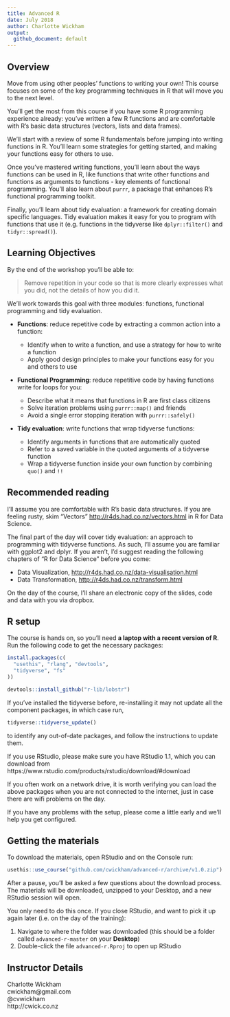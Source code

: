 ```yaml
---
title: Advanced R
date: July 2018
author: Charlotte Wickham
output:
  github_document: default
---
```


## Overview

Move from using other peoples' functions to writing your own! This course focuses on some of the key programming techniques in R that will move you to the next level.

You'll get the most from this course if you have some R programming experience already: you've written a few R functions and are comfortable with R's basic data structures (vectors, lists and data frames).

We'll start with a review of some R fundamentals before jumping into writing functions in R.  You'll learn some strategies for getting started, and making your functions easy for others to use.

Once you've mastered writing functions, you'll learn about the ways functions can be used in R, like functions that write other functions and functions as arguments to functions - key elements of functional programming.  You'll also learn about `purrr`, a package that enhances R's functional programming toolkit.

Finally, you'll learn about tidy evaluation: a framework for creating domain specific languages.  Tidy evaluation makes it easy for you to program with functions that use it (e.g. functions in the tidyverse like `dplyr::filter()` and `tidyr::spread()`).

## Learning Objectives

By the end of the workshop you'll be able to:

> Remove repetition in your code so that is more clearly expresses what you did, not the details of how you did it.

We'll work towards this goal with three modules: functions, functional programming and tidy evaluation.  

* **Functions**: reduce repetitive code by extracting a common action into a function:
    
    * Identify when to write a function, and use a strategy for how to write a function
    * Apply good design principles to make your functions easy for you and others to use

* **Functional Programming**: reduce repetitive code by having functions write for loops for you:

    * Describe what it means that functions in R are first class citizens
    * Solve iteration problems using `purrr::map()` and friends
    * Avoid a single error stopping iteration with `purrr::safely()`

* **Tidy evaluation**: write functions that wrap tidyverse functions:

    * Identify arguments in functions that are automatically quoted
    * Refer to a saved variable in the quoted arguments of a tidyverse function
    * Wrap a tidyverse function inside your own function by combining `quo()` and `!!`

## Recommended reading

I'll assume you are comfortable with R's basic data structures.  If you are feeling rusty, skim "Vectors" <http://r4ds.had.co.nz/vectors.html> in R for Data Science. 

The final part of the day will cover tidy evaluation: an approach to programming with tidyverse functions.  As such, I'll assume you are familiar with ggplot2 and dplyr.  If you aren't, I'd suggest reading the following chapters of "R for Data Science" before you come:

* Data Visualization, <http://r4ds.had.co.nz/data-visualisation.html>
* Data Transformation, <http://r4ds.had.co.nz/transform.html>

On the day of the course, I'll share an electronic copy of the slides, code and data with you via dropbox.

## R setup

The course is hands on, so you'll need **a laptop with a recent version of R**. Run the following code to get the necessary packages:

```r
install.packages(c(
  "usethis", "rlang", "devtools",
  "tidyverse", "fs"
))

devtools::install_github("r-lib/lobstr")
```

If you've installed the tidyverse before, re-installing it may not update all the component packages, in which case run,
```r
tidyverse::tidyverse_update()
```
to identify any out-of-date packages, and follow the instructions to update them.

If you use RStudio, please make sure you have RStudio 1.1, which you can download from https://www.rstudio.com/products/rstudio/download/#download

If you often work on a network drive, it is worth verifying you can load the above packages when you are not connected to the internet, just in case there are wifi problems on the day.

If you have any problems with the setup, please come a little early and we'll help you get configured.     

## Getting the materials

To download the materials, open RStudio and on the Console run:
```r
usethis::use_course("github.com/cwickham/advanced-r/archive/v1.0.zip")
```

After a pause, you'll be asked a few questions about the download process. The materials will be downloaded, unzipped to your Desktop, and a new RStudio session will open.  

You only need to do this once.  If you close RStudio, and want to pick it up again later (i.e. on the day of the training):

1. Navigate to where the folder was downloaded (this should be a folder called `advanced-r-master` on your **Desktop**)
2. Double-click the file `advanced-r.Rproj` to open up RStudio

## Instructor Details

Charlotte Wickham  
cwickham@gmail.com  
@cvwickham  
http://cwick.co.nz